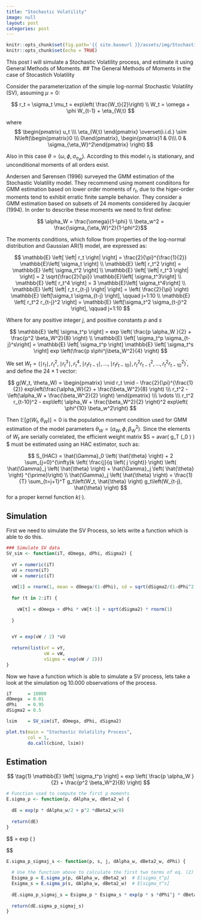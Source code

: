 ```yaml
---
title: "Stochastic Volatility"
image: null
layout: post
categories: post
---
```


```r
knitr::opts_chunk$set(fig.path='{{ site.baseurl }}/assets/img/Stochastic-Volatility-')
knitr::opts_chunk$set(echo = TRUE)
```

This post I will simulate a Stochastic Volatility process, and estimate it using General Methods of Moments.
## The General Methods of Moments in the case of Stocastich Volatility 

Consider the parameterization of the simple log-normal Stochastic Volatility (SV), assuming $\mu = 0$:

$$
r_t = \sigma_t \mu_t = exp\left( \frac{W_t}{2}\right) \\
W_t = \omega + \phi W_{t-1} + \eta_{W,t}
$$

where 
$$
 \begin{pmatrix} u_t \\\ \eta_{W,t} \end{pmatrix} \overset{i.i.d.} \sim N\left(\begin{pmatrix}0 \\\ 0\end{pmatrix}, \begin{pmatrix}1 & 0\\\ 0 & \sigma_{\eta_W}^2\end{pmatrix} \right)
$$

Also in this case $\theta = \left(\omega, \phi, \sigma_{\eta_{W}} \right)$. 
According to this model $r_t$ is stationary, and unconditional moments of all orders exist.

Andersen and Sørensen (1996) surveyed the GMM estimation of the Stochastic Volatility model. They recommend using moment condiitons for GMM estimation based on lower order moments of $r_t$, due to the higer-order moments tend to exhibit erratic finite sample behavior.
They consider a GMM estimation based on subsets of 24 moments considered by Jacquier (1994). In order to describe these moments we need to first define:

$$ 
\alpha_W = \frac{\omega}{1-\phi} \\ 
\beta_w^2 = \frac{\sigma_{\eta_W}^2}{1-\phi^2}$$



The moments conditions, which follow from properties of the log-normal distribution and Gaussian AR(1) model, are expressed as:

$$ 
\mathbb{E} \left[ \left| r_t  \right| \right] = \frac{2}{\pi}^{\frac{1}{2}} \mathbb{E}\left[ \sigma_t \right]  \\ 
\mathbb{E} \left[ r_t^2   \right] =  \mathbb{E} \left[ \sigma_t^2   \right] \\
\mathbb{E} \left[ \left| r_t^3  \right| \right] = 2 \sqrt{\frac{2}{\pi}}  \mathbb{E}\left[ \sigma_t^3\right] \\
\mathbb{E} \left[  r_t^4   \right] = 3 \mathbb{E}\left[ \sigma_t^4\right] \\
\mathbb{E} \left[ \left| r_t r_{t-j}  \right| \right] = \left( \frac{2}{\pi} \right) \mathbb{E} \left[\sigma_t \sigma_{t-j} \right], \qquad j=1:10 \\
\mathbb{E} \left[  r_t^2 r_{t-j}^2   \right] =  \mathbb{E} \left[\sigma_t^2 \sigma_{t-j}^2 \right], \qquad j=1:10 
$$

Where for any positive integer $j$, and positive constants $p$ and $s$

$$
\mathbb{E} \left[ \sigma_t^p \right] = exp \left( \frac{p \alpha_W }{2} + \frac{p^2 \beta_W^2}{8} \right) \\
\mathbb{E} \left[ \sigma_t^p  \sigma_{t-j}^s\right] = \mathbb{E} \left[ \sigma_t^p \right] \mathbb{E} \left[ \sigma_t^s \right] exp \left(\frac{p s\phi^j\beta_W^2}{4} \right)
$$

We set $W_t = \left(\mid r_t \mid, r_t^2, \mid r_t^3 \mid, r_t^4, \mid r_t r_{t-1} \mid , \dots , \mid r_t r_{t-10} \mid, r_t^2 r_{t-1}^2, \dots , r_t^2 r_{t-10}^2 \right)^{\prime}$, and define the $24 \times 1$ vector: 

$$
g(W_t, \theta_W) = \begin{pmatrix} \mid r_t \mid - \frac{2}{\pi}^{\frac{1}{2}} exp\left(\frac{\alpha_W}{2} + \frac{\beta_W^2}{8} \right)  \\\ r_t^2 - \left(\alpha_W + \frac{\beta_W^2}{2} \right) \end{pmatrix} \\\
\vdots \\\
r_t^2 r_{t-10}^2 - exp\left( \alpha_W + \frac{\beta_W^2}{2} \right)^2  exp\left( \phi^{10} \beta_w^2\right)
$$

Then $\mathbb{E} \left[ g\left(W_t, \theta_W \right) \right]=0$ is the population moment condition used for GMM estimation of the model parameters $\theta_W = \left( \alpha_W, \phi, \beta_W^2 \right)$. Since the elements of $W_t$ are serially correlated, the efficient weight matrix $S = avar\left( \sqrt{T} g_T \left(\theta_0 \right) \right) $ must be estimated using an HAC estimator, such as:

$$ 
S_{HAC} = \hat{\Gamma}_0 \left( \hat{\theta} \right) + 2 \sum_{j=0}^{\infty}k \left( \frac{j}{q \left( j \right)} \right) \left( \hat{\Gamma}_j \left( \hat{\theta} \right) + \hat{\Gamma}_j \left( \hat{\theta} \right) ^{\prime}\right) \\ 
\hat{\Gamma}_j \left( \hat{\theta} \right)  = \frac{1}{T} \sum_{t=j+1}^T g_t\left(W_t, \hat{\theta}  \right) g_t\left(W_{t-j}, \hat{\theta}  \right)
$$
for a proper kernel function $k\left( \cdot \right)$.



## Simulation
First we need to simulate the SV Process, so lets write a function which is able to do this.

```r

### Simulate SV data
SV_sim <- function(iT, dOmega, dPhi, dSigma2) {
  
  vY = numeric(iT)
  vU = rnorm(iT)
  vW = numeric(iT)
  
  vW[1] = rnorm(1, mean = dOmega/(1-dPhi), sd = sqrt(dSigma2/(1-dPhi^2)))
  
  for (t in 2:iT) {
    
    vW[t] = dOmega + dPhi * vW[t-1] + sqrt(dSigma2) * rnorm(1)
    
  }

  
  vY = exp(vW / 2) *vU
  
  return(list(vY = vY, 
              vW = vW,
              vSigma = exp(vW / 2)))
}


```

Now we have a function which is able to simulate a SV process, lets take a look at the simulation og 10.000 observations of the process.

```r
iT      = 10000
dOmega  = 0.01
dPhi    = 0.95
dSigma2 = 0.5

lsim    = SV_sim(iT, dOmega, dPhi, dSigma2)

plot.ts(main = "Stochastic Volatility Process", 
        col = 1,
        do.call(cbind, lsim))
```


## Estimation


$$ \tag{1}
\mathbb{E} \left[ \sigma_t^p \right] = exp \left( \frac{p \alpha_W }{2} + \frac{p^2 \beta_W^2}{8} \right)
$$



```r
# Function used to compute the first p moments
E.sigma_p <- function(p, dAlpha_w, dBeta2_w) {
  
  dE = exp(p * dAlpha_w/2 + p^2 *dBeta2_w/8)
  
  return(dE)
}
```

$$\tag{2}
\mathbb{E} \left[ \sigma_t^p  \sigma_{t-j}^s\right] = \mathbb{E} \left[ \sigma_t^p \right] \mathbb{E} \left[ \sigma_t^s \right] exp \left(\frac{p s\phi^j\beta_W^2}{4} \right)

$$


```r

E.sigma_p_sigmaj_s <- function(p, s, j, dAlpha_w, dBeta2_w, dPhi) {
  
  # Use the function above to calculate the first two terms of eq. (2)
  Esigma_p = E.sigma_p(p, dAlpha_w, dBeta2_w)  # E[sigma_t^p]
  Esigma_s = E.sigma_p(s, dAlpha_w, dBeta2_w)  # E[sigma_t^s]
  
  dE.sigma_p_sigmaj_s = Esigma_p * Esigma_s * exp(p * s *dPhi^j * dBeta2_w/4)
  
  return(dE.sigma_p_sigmaj_s)
}

```


